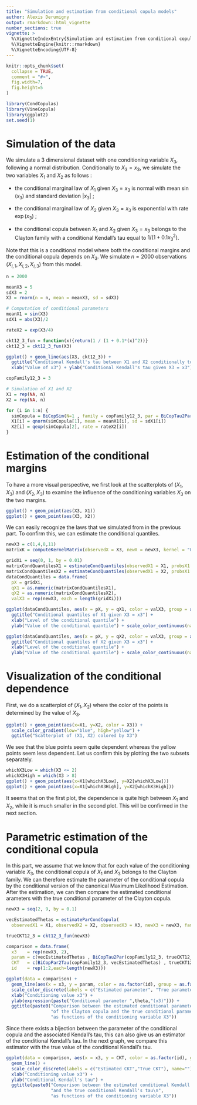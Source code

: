 ```yaml
---
title: "Simulation and estimation from conditional copula models"
author: Alexis Derumigny
output: rmarkdown::html_vignette
number_sections: true
vignette: >
  %\VignetteIndexEntry{Simulation and estimation from conditional copula models}
  %\VignetteEngine{knitr::rmarkdown}
  %\VignetteEncoding{UTF-8}
---
```


```r
knitr::opts_chunk$set(
  collapse = TRUE,
  comment = "#>",
  fig.width=7,
  fig.height=5
)
```

```r
library(CondCopulas)
library(VineCopula)
library(ggplot2)
set.seed(1)
```

# Simulation of the data

We simulate a 3 dimensional dataset with one conditioning variable $X_3$, following a normal distribution.
Conditionally to $X_3 = x_3$, we simulate the two variables $X_1$ and $X_2$ as follows :

* the conditional marginal law of $X_1$ given $X_3 = x_3$ is normal with mean $\sin(x_3)$ and standard deviation $|x_3|$ ;

* the conditional marginal law of $X_2$ given $X_3 = x_3$ is exponential with rate $\exp(x_3)$ ;

* the conditional copula between $X_1$ and $X_2$ given $X_3 = x_3$ belongs to the Clayton family with a conditional Kendall's tau equal to $1/(1 + 0.1 x_3^2)$.

Note that this is a conditional model where both the conditional margins and the conditional copula depends on $X_3$. We simulate $n = 2 000$ observations $(X_{i,1}, X_{i,2}, X_{i,3})$ from this model.

```r
n = 2000

meanX3 = 5
sdX3 = 2
X3 = rnorm(n = n, mean = meanX3, sd = sdX3)

# Computation of conditional parameters
meanX1 = sin(X3)
sdX1 = abs(X3)/2

rateX2 = exp(X3/4)

ckt12_3_fun = function(x){return(1 / (1 + 0.1*(x)^2))}
ckt12_3 = ckt12_3_fun(X3)

ggplot() + geom_line(aes(X3, ckt12_3)) + 
  ggtitle("Conditional Kendall's tau between X1 and X2 conditionally to X3 = x3") +
  xlab("Value of x3") + ylab("Conditional Kendall's tau given X3 = x3")

copFamily12_3 = 3

# Simulation of X1 and X2
X1 = rep(NA, n)
X2 = rep(NA, n)

for (i in 1:n) {
  simCopula = BiCopSim(N=1 , family = copFamily12_3, par = BiCopTau2Par(copFamily12_3 , ckt12_3[i] ))
  X1[i] = qnorm(simCopula[1], mean = meanX1[i], sd = sdX1[i])
  X2[i] = qexp(simCopula[2], rate = rateX2[i])
}

```


# Estimation of the conditional margins

To have a more visual perspective, we first look at the scatterplots of $(X_1, X_3)$ and $(X_2, X_3)$ to examine the influence of the conditioning variables $X_3$ on the two margins.

```r
ggplot() + geom_point(aes(X3, X1))
ggplot() + geom_point(aes(X3, X2))
```
We can easily recognize the laws that we simulated from in the previous part.
To confirm this, we can estimate the conditional quantiles.

```r
newX3 = c(1,4,8,11)
matrixK = computeKernelMatrix(observedX = X3, newX = newX3, kernel = "Gaussian", h = 0.5)

gridXi = seq(0, 1, by = 0.01)
matrixCondQuantilesX1 = estimateCondQuantiles(observedX1 = X1, probsX1 = gridXi, matrixK)
matrixCondQuantilesX2 = estimateCondQuantiles(observedX1 = X2, probsX1 = gridXi, matrixK)
dataCondQuantiles = data.frame(
  pX = gridXi, 
  qX1 = as.numeric(matrixCondQuantilesX1),
  qX2 = as.numeric(matrixCondQuantilesX2),
  valX3 = rep(newX3, each = length(gridXi)))

ggplot(dataCondQuantiles, aes(x = pX, y = qX1, color = valX3, group = as.factor(valX3))) + geom_line() +
  ggtitle("Conditional quantiles of X1 given X3 = x3") +
  xlab("Level of the conditional quantile") +
  ylab("Value of the conditional quantile") + scale_color_continuous(name = "Conditioning\nvalue x3")

ggplot(dataCondQuantiles, aes(x = pX, y = qX2, color = valX3, group = as.factor(valX3))) + geom_line() +
  ggtitle("Conditional quantiles of X2 given X3 = x3") +
  xlab("Level of the conditional quantile") +
  ylab("Value of the conditional quantile") + scale_color_continuous(name = "Conditioning\nvalue x3")

```

# Visualization of the conditional dependence

First, we do a scatterplot of $(X_1, X_2)$ where the color of the points is determined by the value of $X_3$.

```r
ggplot() + geom_point(aes(x=X1, y=X2, color = X3)) + 
  scale_color_gradient(low="blue", high="yellow") +
  ggtitle("Scatterplot of (X1, X2) colored by X3")

```

We see that the blue points seem quite dependent whereas the yellow points seem less dependent.
Let us confirm this by plotting the two subsets separately.

```r
whichX3Low = which(X3 <= 2)
whichX3High = which(X3 > 8)
ggplot() + geom_point(aes(x=X1[whichX3Low], y=X2[whichX3Low]))
ggplot() + geom_point(aes(x=X1[whichX3High], y=X2[whichX3High]))

```
It seems that on the first plot, the dependence is quite high between $X_1$ and $X_2$, while it is much smaller in the second plot. This will be confirmed in the next section.


# Parametric estimation of the conditional copula

In this part, we assume that we know that for each value of the conditioning variable $X_3$, the conditional copula of $X_1$ and $X_3$ belongs to the Clayton family. We can therefore estimate the parameter of the conditional copula by the conditional version of the canonical Maximum Likelihood Estimation.
After the estimation, we can then compare the estimated conditional arameters with the true conditional parameter of the Clayton copula.

```r
newX3 = seq(2, 9, by = 0.1)

vecEstimatedThetas = estimateParCondCopula(
  observedX1 = X1, observedX2 = X2, observedX3 = X3, newX3 = newX3, family = 3, h = 0.08)

trueCKT12_3 = ckt12_3_fun(newX3)

comparison = data.frame(
  x3    = rep(newX3, 2),
  param = c(vecEstimatedThetas , BiCopTau2Par(copFamily12_3, trueCKT12_3)),
  CKT   = c(BiCopPar2Tau(copFamily12_3, vecEstimatedThetas) , trueCKT12_3),
  id    = rep(1:2,each=length(newX3)))

ggplot(data = comparison) +
  geom_line(aes(x = x3, y = param, color = as.factor(id), group = as.factor(id))) +
  scale_color_discrete(labels = c("Estimated parameter", "True parameter"), name="") + 
  xlab("Conditioning value x3") +
  ylab(expression(paste("Conditional parameter ",theta,"(x3)"))) + 
  ggtitle(paste0("Comparison between the estimated conditional parameter\n",
                 "of the Clayton copula and the true conditional parameter\n",
                 "as functions of the conditioning variable X3"))
```
Since there exists a bijection between the parameter of the conditional copula and the associated Kendall's tau, this can also give us an estimator of the conditional Kendall's tau. In the next graph, we compare this estimator with the true value of the conditional Kendall's tau.

```r

ggplot(data = comparison, aes(x = x3, y = CKT, color = as.factor(id), group = as.factor(id))) +
  geom_line() +
  scale_color_discrete(labels = c("Estimated CKT","True CKT"), name="") + 
  xlab("Conditioning value x3") +
  ylab("Conditional Kendall's tau") + 
  ggtitle(paste0("Comparison between the estimated conditional Kendall's tau\n",
                 "and the true conditional Kendall's tau\n",
                 "as functions of the conditioning variable X3"))

```


